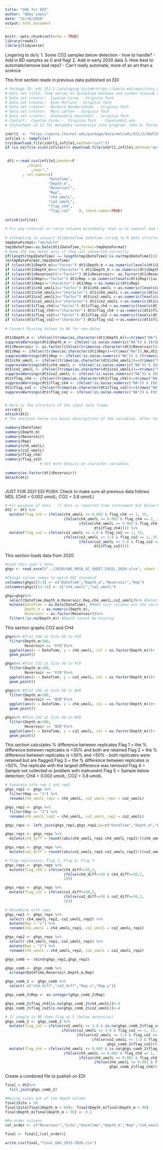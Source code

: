 ```yaml
---
title: "GHG for EDI"
author: "Abby Lewis"
date: "12/10/2020"
output: html_document
---
```


```r
knitr::opts_chunk$set(echo = TRUE)
library(readxl)
library(tidyverse)
```

Lingering to do's:
1. Some CO2 samples below detection - how to handle?
- Add in BD samples as 0 and flag!
2. Add in early 2020 data
3. How best to automate/remove bad reps?
- Can't really automate; more of an art than a science

This first section reads in previous data published on EDI
```r
# Package ID: edi.551.2 Cataloging System:https://pasta.edirepository.org.
# Data set title: Time series of dissolved methane and carbon dioxide concentrations for Falling Creek Reservoir and Beaverdam Reservoir in southwestern Virginia, USA during 2015-2019.
# Data set creator:  Cayelan Carey - Virginia Tech 
# Data set creator:  Ryan McClure - Virginia Tech 
# Data set creator:  Barbara Niederlehner - Virginia Tech 
# Data set creator:  Mary Lofton - Virginia Tech 
# Data set creator:  Alexandria Hounshell - Virginia Tech 
# Contact:  Cayelan Carey -  Virginia Tech  - Cayelan@vt.edu
# Stylesheet v2.11 for metadata conversion into program: John H. Porter, Univ. Virginia, jporter@virginia.edu 

inUrl1  <- "https://pasta.lternet.edu/package/data/eml/edi/551/2/38d72673295864956cccd6bbba99a1a3" 
infile1 <- tempfile()
try(download.file(inUrl1,infile1,method="curl"))
if (is.na(file.size(infile1))) download.file(inUrl1,infile1,method="auto")

                   
 dt1 <-read.csv(infile1,header=F 
          ,skip=1
            ,sep=","  
        , col.names=c(
                    "DateTime",     
                    "Depth_m",     
                    "Reservoir",     
                    "Rep",     
                    "ch4_umolL",     
                    "co2_umolL",     
                    "flag_ch4",     
                    "flag_co2"    ), check.names=TRUE)
               
unlink(infile1)
		    
# Fix any interval or ratio columns mistakenly read in as nominal and nominal columns read as numeric or dates read as strings
                                                   
# attempting to convert dt1$DateTime dateTime string to R date structure (date or POSIXct)                                
tmpDateFormat<-"%m/%d/%Y"
tmp1DateTime<-as.Date(dt1$DateTime,format=tmpDateFormat)
# Keep the new dates only if they all converted correctly
if(length(tmp1DateTime) == length(tmp1DateTime[!is.na(tmp1DateTime)])){dt1$DateTime <- tmp1DateTime } else {print("Date conversion failed for dt1$DateTime. Please inspect the data and do the date conversion yourself.")}                                                                    
rm(tmpDateFormat,tmp1DateTime) 
if (class(dt1$Depth_m)=="factor") dt1$Depth_m <-as.numeric(levels(dt1$Depth_m))[as.integer(dt1$Depth_m) ]               
if (class(dt1$Depth_m)=="character") dt1$Depth_m <-as.numeric(dt1$Depth_m)
if (class(dt1$Reservoir)!="factor") dt1$Reservoir<- as.factor(dt1$Reservoir)
if (class(dt1$Rep)=="factor") dt1$Rep <-as.numeric(levels(dt1$Rep))[as.integer(dt1$Rep) ]               
if (class(dt1$Rep)=="character") dt1$Rep <-as.numeric(dt1$Rep)
if (class(dt1$ch4_umolL)=="factor") dt1$ch4_umolL <-as.numeric(levels(dt1$ch4_umolL))[as.integer(dt1$ch4_umolL) ]               
if (class(dt1$ch4_umolL)=="character") dt1$ch4_umolL <-as.numeric(dt1$ch4_umolL)
if (class(dt1$co2_umolL)=="factor") dt1$co2_umolL <-as.numeric(levels(dt1$co2_umolL))[as.integer(dt1$co2_umolL) ]               
if (class(dt1$co2_umolL)=="character") dt1$co2_umolL <-as.numeric(dt1$co2_umolL)
if (class(dt1$flag_ch4)=="factor") dt1$flag_ch4 <-as.numeric(levels(dt1$flag_ch4))[as.integer(dt1$flag_ch4) ]               
if (class(dt1$flag_ch4)=="character") dt1$flag_ch4 <-as.numeric(dt1$flag_ch4)
if (class(dt1$flag_co2)=="factor") dt1$flag_co2 <-as.numeric(levels(dt1$flag_co2))[as.integer(dt1$flag_co2) ]               
if (class(dt1$flag_co2)=="character") dt1$flag_co2 <-as.numeric(dt1$flag_co2)
                
# Convert Missing Values to NA for non-dates
                
dt1$Depth_m <- ifelse((trimws(as.character(dt1$Depth_m))==trimws("NA")),NA,dt1$Depth_m)               
suppressWarnings(dt1$Depth_m <- ifelse(!is.na(as.numeric("NA")) & (trimws(as.character(dt1$Depth_m))==as.character(as.numeric("NA"))),NA,dt1$Depth_m))
dt1$Reservoir <- as.factor(ifelse((trimws(as.character(dt1$Reservoir))==trimws("NA")),NA,as.character(dt1$Reservoir)))
dt1$Rep <- ifelse((trimws(as.character(dt1$Rep))==trimws("NA")),NA,dt1$Rep)               
suppressWarnings(dt1$Rep <- ifelse(!is.na(as.numeric("NA")) & (trimws(as.character(dt1$Rep))==as.character(as.numeric("NA"))),NA,dt1$Rep))
dt1$ch4_umolL <- ifelse((trimws(as.character(dt1$ch4_umolL))==trimws("NA")),NA,dt1$ch4_umolL)               
suppressWarnings(dt1$ch4_umolL <- ifelse(!is.na(as.numeric("NA")) & (trimws(as.character(dt1$ch4_umolL))==as.character(as.numeric("NA"))),NA,dt1$ch4_umolL))
dt1$co2_umolL <- ifelse((trimws(as.character(dt1$co2_umolL))==trimws("NA")),NA,dt1$co2_umolL)               
suppressWarnings(dt1$co2_umolL <- ifelse(!is.na(as.numeric("NA")) & (trimws(as.character(dt1$co2_umolL))==as.character(as.numeric("NA"))),NA,dt1$co2_umolL))
dt1$flag_ch4 <- ifelse((trimws(as.character(dt1$flag_ch4))==trimws("NA")),NA,dt1$flag_ch4)               
suppressWarnings(dt1$flag_ch4 <- ifelse(!is.na(as.numeric("NA")) & (trimws(as.character(dt1$flag_ch4))==as.character(as.numeric("NA"))),NA,dt1$flag_ch4))
dt1$flag_co2 <- ifelse((trimws(as.character(dt1$flag_co2))==trimws("NA")),NA,dt1$flag_co2)               
suppressWarnings(dt1$flag_co2 <- ifelse(!is.na(as.numeric("NA")) & (trimws(as.character(dt1$flag_co2))==as.character(as.numeric("NA"))),NA,dt1$flag_co2))


# Here is the structure of the input data frame:
str(dt1)                            
attach(dt1)                            
# The analyses below are basic descriptions of the variables. After testing, they should be replaced.                 

summary(DateTime)
summary(Depth_m)
summary(Reservoir)
summary(Rep)
summary(ch4_umolL)
summary(co2_umolL)
summary(flag_ch4)
summary(flag_co2) 
                # Get more details on character variables
                 
summary(as.factor(dt1$Reservoir))
detach(dt1)               
        
```

JUST FOR 2021 EDI PUSH: Check to make sure all previous data follows MDL (CH4 = 0.002 umolL; CO2 = 3.8 umolL)
```r
# For purpose of data - if data is reported from instrument but below MDL - keep data value but flag = 5
dt2 <- dt1 %>% 
  mutate(flag_ch4 = ifelse(ch4_umolL <= 0.002 & flag_ch4 == 1, 15, 
                           ifelse(ch4_umolL <= 0.002 & flag_ch4 == 2, 25,
                                  ifelse(ch4_umolL <= 0.002 & flag_ch4 == 3, 35,
                                         dt1$flag_ch4)))) %>% 
  mutate(flag_co2 = ifelse(co2_umolL <= 3.8 & flag_co2 == 1, 15, 
                           ifelse(co2_umolL <= 3.8 & flag_co2 == 2, 25,
                                  ifelse(co2_umolL <= 3.8 & flag_co2 == 3, 35,
                                         dt1$flag_co2))))

```

This section loads data from 2020
```r
#Load this year's data
ghgs <- read_excel("../2020/GHG_MEGA_GC_SHEET_EXCEL_2020.xlsx", sheet = 2, skip = 6)

#Change column names to match EDI standard
colnames(ghgs)[1:4] <- c("DateTime","Depth_m","Reservoir","Rep")
colnames(ghgs)[13:14] <- c("ch4_umolL","co2_umolL")

ghgs=ghgs%>%
  select(DateTime,Depth_m,Reservoir,Rep,ch4_umolL,co2_umolL)%>% #Select only the columns we are using
  mutate(DateTime = as.Date(DateTime), #Make sure columns are the correct type
         Depth_m = as.numeric(Depth_m),
         Reservoir = as.factor(Reservoir))%>%
  filter(!is.na(Depth_m)) #Depth cannot be missing
```

This section graphs CO2 and CH4
```r
ghgs%>% #Plot CH4 at Site 50 in FCR
  filter(Depth_m<100,
         Reservoir == "FCR")%>%
  ggplot(aes(x = DateTime, y = ch4_umolL, col = as.factor(Depth_m)))+
  geom_point()

ghgs%>% #Plot CO2 at Site 50 in FCR
  filter(Depth_m<100,
         Reservoir == "FCR")%>%
  ggplot(aes(x = DateTime, y = co2_umolL, col = as.factor(Depth_m)))+
  geom_point()

ghgs%>% #Plot CH4 at Site 50 in BVR
  filter(Depth_m<100,
         Reservoir == "BVR")%>%
  ggplot(aes(x = DateTime, y = ch4_umolL, col = as.factor(Depth_m)))+
  geom_point()

ghgs%>% #Plot CO2 at Site 50 in BVR
  filter(Depth_m<100,
         Reservoir == "BVR")%>%
  ggplot(aes(x = DateTime, y = co2_umolL, col = as.factor(Depth_m)))+
  geom_point()

```


This section calculates % difference between replicates
Flag 1 = the % difference between replicates is <30% and both are retained
Flag 2 = the % difference between replicates is >30% and <50% - both replicates were retained but are flagged
Flag 3 = the % difference between replicates is >50%. The replicate with the largest difference was removed
Flag 4 = Sample not collected or problem with instrument
Flag 5 = Sample below detection; CH4 = 0.002 umolL; CO2 = 3.8 umolL
```r
# Separate into rep 1 and rep2
ghgs_rep1 <- ghgs %>% 
  filter(Rep == "1") %>% 
  rename(ch4_umolL_rep1 = ch4_umolL, co2_umolL_rep1 = co2_umolL)

ghgs_rep2 <- ghgs %>% 
  filter(Rep == "2") %>% 
  rename(ch4_umolL_rep2 = ch4_umolL, co2_umolL_rep2 = co2_umolL)

ghgs_reps <- left_join(ghgs_rep1,ghgs_rep2,by=c("DateTime","Depth_m","Reservoir"))

ghgs_reps <- ghgs_reps %>% 
  mutate(ch4_diff = round((abs(ch4_umolL_rep1-ch4_umolL_rep2)/((ch4_umolL_rep1+ch4_umolL_rep2)/2))*100))

ghgs_reps <- ghgs_reps %>% 
  mutate(co2_diff = round((abs(co2_umolL_rep1-co2_umolL_rep2)/((co2_umolL_rep1+co2_umolL_rep2)/2))*100))

# Flag replicates: Flag 1; Flag 2; Flag 3
ghgs_reps <- ghgs_reps %>% 
  mutate(flag_ch4 = ifelse(ch4_diff>=50,3,
                           ifelse(ch4_diff<=50 & ch4_diff>=30,2,
                           1)))

ghgs_reps <- ghgs_reps %>% 
  mutate(flag_co2 = ifelse(co2_diff>=50,3,
                           ifelse(co2_diff<=50 & co2_diff>=30,2,
                           1)))

# Recombine with reps
ghgs_rep1 <- ghgs_reps %>% 
  select(-ch4_umolL_rep2,-co2_umolL_rep2) %>% 
  mutate(Rep = "1") %>% 
  rename(ch4_umolL = ch4_umolL_rep1, co2_umolL = co2_umolL_rep1)

ghgs_rep2 <- ghgs_reps %>% 
  select(-ch4_umolL_rep1,-co2_umolL_rep1) %>% 
  mutate(Rep = "2") %>% 
  rename(ch4_umolL = ch4_umolL_rep2, co2_umolL = co2_umolL_rep2)

ghgs_comb <- rbind(ghgs_rep1,ghgs_rep2)

ghgs_comb <- ghgs_comb %>% 
  arrange(DateTime,Reservoir,Depth_m,Rep)

ghgs_comb_2 <- ghgs_comb %>% 
  select(-c("ch4_diff","co2_diff","Rep.x","Rep.y"))

ghgs_comb_2$Rep <- as.integer(ghgs_comb_2$Rep)

ghgs_comb_2$flag_ch4[is.na(ghgs_comb_2$ch4_umolL)]<-4
ghgs_comb_2$flag_co2[is.na(ghgs_comb_2$co2_umolL)]<-4

# If sample is BD then flag as 5 (below detection)
ghgs_comb_2 <- ghgs_comb_2 %>% 
  mutate(flag_co2 = ifelse(co2_umolL <= 3.8 & is.na(ghgs_comb_2$flag_co2),5,
                          ifelse(co2_umolL <= 3.8 & flag_co2 == 1, 15,
                                 ifelse(co2_umolL <= 3.8 & flag_co2 == 2, 25, 
                                        ifelse(co2_umolL <= 3.8 & flag_co2 == 3, 35,
                                               ghgs_comb_2$flag_co2))))) %>% 
  mutate(flag_ch4 = ifelse(ch4_umolL <= 0.002 & is.na(ghgs_comb_2$flag_ch4),5,
                           ifelse(ch4_umolL <= 0.002 & flag_ch4 == 1, 15,
                                  ifelse(ch4_umolL <= 0.002 & flag_ch4 == 2, 25,
                                         ifelse(ch4_umolL <= 0.002 & flag_ch4 == 3, 35,
                                                ghgs_comb_2$flag_ch4)))))
```

Create a combined file to publish on EDI
```r
final = dt2%>%
  full_join(ghgs_comb_2)

#Moving sites out of the depth column
final$Site = 50
final$Site[final$Depth_m > 98]<- final$Depth_m[final$Depth_m > 98]
final$Depth_m[final$Depth_m > 98] <- 0.1

#Re-order columns
col_order <- c("Reservoir","Site","DateTime","Depth_m","Rep","ch4_umolL","co2_umolL","flag_ch4","flag_co2")

final <- final[,(col_order)]

write.csv(final,"final_GHG_2015-2020.csv")
```

